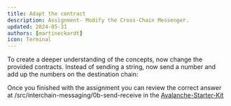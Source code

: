 ```yaml
---
title: Adapt the contract
description: Assignment- Modify the Cross-Chain Messenger.
updated: 2024-05-31
authors: [martineckardt]
icon: Terminal
---
```


To create a deeper understanding of the concepts, now change the provided contracts. Instead of sending a string, now send a number and add up the numbers on the destination chain:

Once you finished with the assignment you can review the correct answer at /src/interchain-messaging/0b-send-receive in the [Avalanche-Starter-Kit](https://github.com/ava-labs/avalanche-starter-kit)
